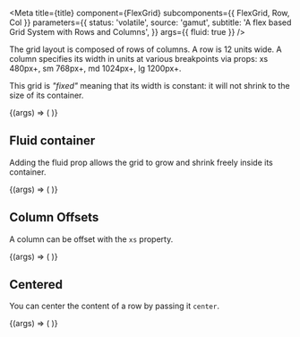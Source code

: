

<Meta
  title={title}
  component={FlexGrid}
  subcomponents={{ FlexGrid, Row, Col }}
  parameters={{
    status: 'volatile',
    source: 'gamut',
    subtitle: 'A flex based Grid System with Rows and Columns',
  }}
  args={{ fluid: true }}
/>

The grid layout is composed of rows of columns. A row is 12 units wide. A
column specifies its width in units at various breakpoints via props: xs
480px+, sm 768px+, md 1024px+, lg 1200px+.

This grid is _"fixed"_ meaning that its width is constant: it will
not shrink to the size of its container.

<Canvas>
  <Story name="Fixed Grid Default">
    {(args) => (
      <FlexGrid {...defaultGridProps} {...args}>
        <Row>
          <Col xs={12} sm={3} md={2} lg={1}>
            <ExampleBox />
          </Col>
          <Col xs={6} sm={6} md={8} lg={10}>
            <ExampleBox />
          </Col>
          <Col xs={6} sm={3} md={2} lg={1}>
            <ExampleBox />
          </Col>
        </Row>
        <Row>
          <Col xs={12} sm={2}>
            <ExampleBox />
          </Col>
          <Col xs={12} sm={2}>
            <ExampleBox />
          </Col>
          <Col xs={12} sm={2}>
            <ExampleBox />
          </Col>
          <Col xs={12} sm={2}>
            <ExampleBox />
          </Col>
          <Col xs={12} sm={2}>
            <ExampleBox />
          </Col>
          <Col xs={12} sm={2}>
            <ExampleBox />
          </Col>
        </Row>
      </FlexGrid>
    )}
  </Story>
</Canvas>

<Props story="Fixed Grid Default" />

## Fluid container

Adding the fluid prop allows the grid to grow and shrink freely inside its
container.

<Canvas>
  <Story name="Fluid Container">
    {(args) => (
      <FlexGrid {...defaultGridProps} fluid>
        <Row>
          <Col xs={12} sm={3} md={2} lg={1}>
            <ExampleBox />
          </Col>
          <Col xs={6} sm={6} md={8} lg={10}>
            <ExampleBox />
          </Col>
          <Col xs={6} sm={3} md={2} lg={1}>
            <ExampleBox />
          </Col>
        </Row>
        <Row>
          <Col xs={12} sm={2}>
            <ExampleBox />
          </Col>
          <Col xs={12} sm={2}>
            <ExampleBox />
          </Col>
          <Col xs={12} sm={2}>
            <ExampleBox />
          </Col>
          <Col xs={12} sm={2}>
            <ExampleBox />
          </Col>
          <Col xs={12} sm={2}>
            <ExampleBox />
          </Col>
          <Col xs={12} sm={2}>
            <ExampleBox />
          </Col>
        </Row>
      </FlexGrid>
    )}
  </Story>
</Canvas>

## Column Offsets

A column can be offset with the `xs` property.

<Canvas>
  <Story name="Column Offsets">
    {(args) => (
      <FlexGrid fluid {...defaultGridProps}>
        <Row>
          <Col xsOffset={11} xs={1}>
            <ExampleBox />
          </Col>
          <Col xsOffset={10} xs={2}>
            <ExampleBox />
          </Col>
          <Col xsOffset={9} xs={3}>
            <ExampleBox />
          </Col>
          <Col xsOffset={8} xs={4}>
            <ExampleBox />
          </Col>
          <Col xsOffset={7} xs={5}>
            <ExampleBox />
          </Col>
          <Col xsOffset={6} xs={6}>
            <ExampleBox />
          </Col>
          <Col xsOffset={5} xs={7}>
            <ExampleBox />
          </Col>
          <Col xsOffset={4} xs={8}>
            <ExampleBox />
          </Col>
          <Col xsOffset={3} xs={9}>
            <ExampleBox />
          </Col>
          <Col xsOffset={2} xs={10}>
            <ExampleBox />
          </Col>
          <Col xsOffset={1} xs={11}>
            <ExampleBox />
          </Col>
        </Row>
      </FlexGrid>
    )}
  </Story>
</Canvas>

## Centered

You can center the content of a row by passing it `center`.

<Canvas>
  <Story name="Centered">
    {(args) => (
      <FlexGrid fluid {...defaultGridProps}>
        <Row>
          <Col xs={12}>
            <Row center="xs">
              <Col xs={6}>
                <ExampleBox />
              </Col>
            </Row>
          </Col>
        </Row>
      </FlexGrid>
    )}
  </Story>
</Canvas>
